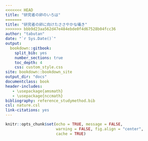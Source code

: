 ```yaml
--- 
<<<<<<< HEAD
title: "研究者の卵のいろは"
=======
title: "研究者の卵に向けたささやかな囁き"
>>>>>>> bbb9d23aa562d47e484ebde0f4d67528b04fcc36
author: "tabutan"
date: "`r Sys.Date()`"
output: 
  bookdown::gitbook:
    split_bib: yes  
    number_sections: true   
    toc_depth: 4 
    css: custom_style.css   
site: bookdown::bookdown_site  
output_dir: "docs"  
documentclass: book  
header-includes:
   - \usepackage{amsmath}
   - \usepackage{nccmath}
bibliography: reference_studymethod.bib   
csl: nature.csl
link-citations: yes
---
```


```r
knitr::opts_chunk$set(echo = TRUE, message = FALSE,
                      warning = FALSE, fig.align = "center",
                      cache = TRUE)
```


